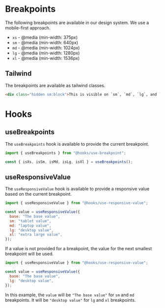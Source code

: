 
<Meta title="Design System/Breakpoints" />

# Breakpoints

The following breakpoints are available in our design system. We use a mobile-first approach.

- `xs` - @media (min-width: 375px)
- `sm` - @media (min-width: 640px)
- `md` - @media (min-width: 1024px)
- `lg` - @media (min-width: 1280px)
- `xl` - @media (min-width: 1536px)

## Tailwind

The breakpoints are available as tailwind classes.

```html
<div class="hidden sm:block">This is visible on `sm`, `md`, `lg`, and `xl` breakpoints</div>
```


# Hooks

## useBreakpoints

The `useBreakpoints` hook is available to provide the current breakpoint.

```jsx
import { useBreakpoints } from "@hooks/use-breakpoint";

const { isXs, isSm, isMd, isLg, isXl } = useBreakpoints();
```

## useResponsiveValue

The `useResponsiveValue` hook is available to provide a responsive value based on the current breakpoint.

```jsx
import { useResponsiveValue } from "@hooks/use-responsive-value";

const value = useResponsiveValue({
  base: "The base value",
  sm: "tablet value",
  md: "laptop value",
  lg: "desktop value",
  xl: "extra large value",
});
```

If a value is not provided for a breakpoint, the value for the next smallest breakpoint will be used.

```jsx
import { useResponsiveValue } from "@hooks/use-responsive-value";

const value = useResponsiveValue({
  base: "The base value",
  lg: "desktop value",
});
```

In this example, the `value` will be `"The base value"` for `sm` and `md` breakpoints. It will be `"desktop value"` for `lg` and `xl` breakpoints.
